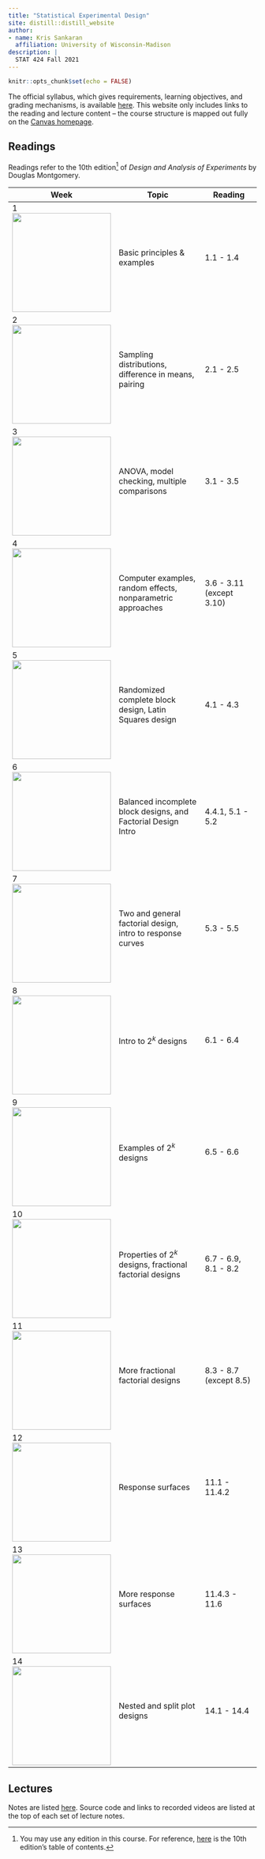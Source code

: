 ```yaml
---
title: "Statistical Experimental Design"
site: distill::distill_website
author:
- name: Kris Sankaran
  affiliation: University of Wisconsin-Madison
description: |
  STAT 424 Fall 2021
---
```


```r
knitr::opts_chunk$set(echo = FALSE)
```

The official syllabus, which gives requirements, learning objectives, and
grading mechanisms, is available [here](). This website only includes links to
the reading and lecture content -- the course structure is mapped out fully on
the [Canvas homepage](https://canvas.wisc.edu/courses/267698).

## Readings

Readings refer to the 10th edition^[You may use any edition in this course. For
reference,
[here](https://www.wiley.com/en-us/Design+and+Analysis+of+Experiments%2C+10th+Edition-p-9781119492443)
is the 10th edition's table of contents.] of *Design and Analysis of
Experiments* by Douglas Montgomery.

| Week | Topic | Reading |
| - | --- | -- |
| 1 <br/> <img width=200 src="assets"/> | Basic principles & examples | 1.1 - 1.4 |
| 2 <br/> <img width=200 src="assets"/> | Sampling distributions, difference in means, pairing | 2.1 - 2.5 |
| 3 <br/> <img width=200 src="assets"/> | ANOVA, model checking, multiple comparisons | 3.1 - 3.5 |
| 4 <br/> <img width=200 src="assets"/> | Computer examples, random effects, nonparametric approaches | 3.6 - 3.11 (except 3.10) |
| 5 <br/> <img width=200 src="assets"/> | Randomized complete block design, Latin Squares design | 4.1 - 4.3 |
| 6 <br/> <img width=200 src="assets"/> | Balanced incomplete block designs, and Factorial Design Intro | 4.4.1, 5.1 - 5.2 |
| 7 <br/> <img width=200 src="assets"/> | Two and general factorial design, intro to response curves | 5.3 - 5.5 |
| 8 <br/> <img width=200 src="assets"/> | Intro to $2^k$ designs | 6.1 - 6.4 |
| 9 <br/> <img width=200 src="assets"/> | Examples of $2^k$ designs | 6.5 - 6.6 |
| 10 <br/> <img width=200 src="assets"/> | Properties of $2^k$ designs, fractional factorial designs | 6.7 - 6.9, 8.1 - 8.2 |
| 11 <br/> <img width=200 src="assets"/> | More fractional factorial designs | 8.3 - 8.7 (except 8.5) |
| 12 <br/> <img width=200 src="assets"/> | Response surfaces | 11.1 - 11.4.2 |
| 13 <br/> <img width=200 src="assets"/> | More response surfaces | 11.4.3 - 11.6 |
| 14 <br/> <img width=200 src="assets"/> | Nested and split plot designs | 14.1 - 14.4 |

## Lectures

Notes are listed [here](notes.html). Source code and links to recorded videos
are listed at the top of each set of lecture notes.
